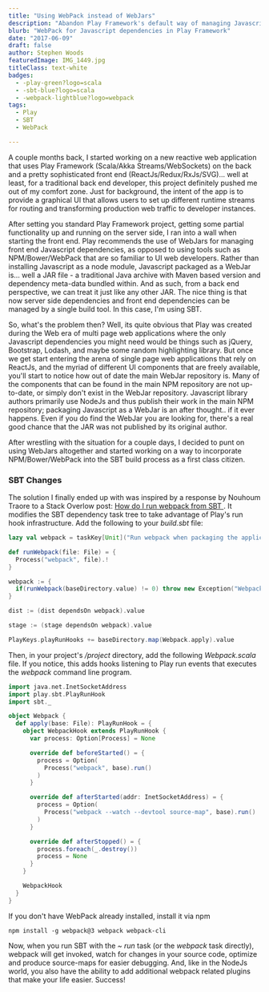 ```yaml
---
title: "Using WebPack instead of WebJars"
description: "Abandon Play Framework's default way of managing Javascript dependencies and replace with WebPack"
blurb: "WebPack for Javascript dependencies in Play Framework"
date: "2017-06-09"
draft: false
author: Stephen Woods
featuredImage: IMG_1449.jpg
titleClass: text-white
badges:
  - -play-green?logo=scala
  - -sbt-blue?logo=scala
  - -webpack-lightblue?logo=webpack
tags:
  - Play
  - SBT
  - WebPack

---
```

A couple months back, I started working on a new reactive web application that uses Play Framework (Scala/Akka Streams/WebSockets) on the back 
and a pretty sophisticated front end (ReactJs/Redux/RxJs/SVG)... well at least, for a traditional back end developer, 
this project definitely pushed me out of my comfort zone. Just for background, the intent of the app is to provide a 
graphical UI that allows users to set up different runtime streams for routing and transforming production web traffic to
developer instances. 

After setting you standard Play Framework project, getting some partial functionality up and running on the server side,
I ran into a wall when starting the front end. Play recommends the use of WebJars for managing front end Javascript dependencies,
as opposed to using tools such as NPM/Bower/WebPack that are so familiar to UI web developers. Rather than installing Javascript as a
node module, Javascript packaged as a WebJar is... well a JAR file - a traditional Java archive with Maven based version and 
dependency meta-data bundled within. And as such, from a back end perspective, we can treat it just like any other JAR. 
The nice thing is that now server side dependencies and front end dependencies can be managed by a single build tool. In
this case, I'm using SBT.

So, what's the problem then? Well, its quite obvious that Play was created during the Web era of multi page web applications
where the only Javascript dependencies you might need would be things such as jQuery, Bootstrap, Lodash, and maybe some
random highlighting library. But once we get start entering the arena of single page web applications that rely on ReactJs,
and the myriad of different UI components that are freely available, you'll start to notice how out of date the main
WebJar repository is. Many of the components that can be found in the main NPM repository are not up-to-date, or simply 
don't exist in the WebJar repository. Javascript library authors primarily use NodeJs and thus publish their work in the main NPM 
repository; packaging Javascript as a WebJar is an after thought.. if it ever happens. Even if you do find the WebJar
you are looking for, there's a real good chance that the JAR was not published by its original author. 

After wrestling with the situation for a couple days, I decided to punt on using WebJars altogether and started working 
on a way to incorporate NPM/Bower/WebPack into the SBT build process as a first class citizen.


### SBT Changes
The solution I finally ended up with was inspired by a response by Nouhoum Traore to a Stack Overlow post: [How do I run webpack from SBT
](https://stackoverflow.com/questions/34568008/how-do-i-run-webpack-from-sbt/47606867). It modifies the SBT dependency 
task tree to take advantage of Play's run hook infrastructure. Add the following to your _build.sbt_ file: 

```scala
lazy val webpack = taskKey[Unit]("Run webpack when packaging the application")

def runWebpack(file: File) = {
  Process("webpack", file).!
}

webpack := {
  if(runWebpack(baseDirectory.value) != 0) throw new Exception("Webpack crashed.")
}

dist := (dist dependsOn webpack).value

stage := (stage dependsOn webpack).value

PlayKeys.playRunHooks += baseDirectory.map(Webpack.apply).value
``` 

Then, in your project's _/project_ directory, add the following _Webpack.scala_ file. If you notice, this adds hooks 
listening to Play run events that executes the _webpack_ command line program.

```scala
import java.net.InetSocketAddress
import play.sbt.PlayRunHook
import sbt._

object Webpack {
  def apply(base: File): PlayRunHook = {
    object WebpackHook extends PlayRunHook {
      var process: Option[Process] = None

      override def beforeStarted() = {
        process = Option(
          Process("webpack", base).run()
        )
      }

      override def afterStarted(addr: InetSocketAddress) = {
        process = Option(
          Process("webpack --watch --devtool source-map", base).run()
        )
      }

      override def afterStopped() = {
        process.foreach(_.destroy())
        process = None
      }
    }

    WebpackHook
  }
}
``` 

If you don't have WebPack already installed, install it via npm
```shell
npm install -g webpack@3 webpack webpack-cli
```

Now, when you run SBT with the _~ run_ task (or the _webpack_ task directly), webpack will get invoked, watch for changes in your source code, optimize 
and produce source-maps for easier debugging. And, like in the NodeJs world, you also have the ability to add additional
webpack related plugins that make your life easier. Success!
